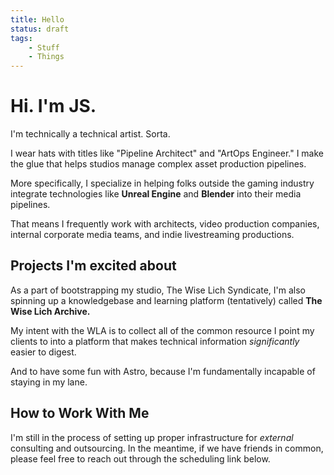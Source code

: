 ```yaml
---
title: Hello
status: draft
tags:
    - Stuff
    - Things
---
```



# Hi. I'm JS.

I'm technically a technical artist. Sorta.

I wear hats with titles like "Pipeline Architect" and "ArtOps Engineer." 
I make the glue that helps studios manage complex asset production pipelines.

More specifically, I specialize in helping folks outside the gaming industry integrate technologies like **Unreal Engine** and **Blender** into their media pipelines.

That means I frequently work with architects, video production companies, internal corporate media teams, and indie livestreaming productions.

## Projects I'm excited about

As a part of bootstrapping my studio, The Wise Lich Syndicate, I'm also spinning up a knowledgebase and learning platform (tentatively) called **The Wise Lich Archive.**

My intent with the WLA is to collect all of the common resource I point my clients to into a platform that makes technical information *significantly* easier to digest.

And to have some fun with Astro, because I'm fundamentally incapable of staying in my lane.

## How to Work With Me

I'm still in the process of setting up proper infrastructure for *external* consulting and outsourcing.
In the meantime, if we have friends in common, please feel free to reach out through the scheduling link below.